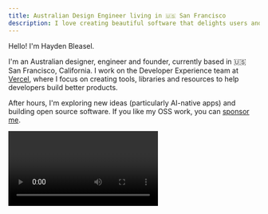 ```yaml
---
title: Australian Design Engineer living in 🇺🇸 San Francisco
description: I love creating beautiful software that delights users and reimagines the way we interact with technology.
---
```


Hello! I'm Hayden Bleasel.

I'm an Australian designer, engineer and founder, currently based in 🇺🇸 San Francisco, California. I work on the Developer Experience team at [Vercel](https://vercel.com), where I focus on creating tools, libraries and resources to help developers build better products.

After hours, I'm exploring new ideas (particularly AI-native apps) and building open source software. If you like my OSS work, you can [sponsor me](https://github.com/sponsors/haydenbleasel).

<Video url="https://www.youtube.com/watch?v=BpjuKP-qXkQ" />

**^ note: replace with nextdev.fm video**

When I'm not coding, I love to explore new places and capture the beauty of nature and urban landscapes. I currently have a DJI Mavic 3 Pro which sports a Hasselblad triple-camera system capable of recording 4K video at 60FPS.

I publish my individual clips on [Instagram](https://www.instagram.com/hayden.bleasel/) and my full-length videos on [YouTube](https://www.youtube.com/playlist?list=PLw95VUVc_2gh5oGx-jj9PnatiMKtQBiV2). Here's my latest full-length video, venturing into the frozen frontier of Alaska.

<Video url="https://www.youtube.com/watch?v=BpjuKP-qXkQ" />

I maintain a small mailing list where I share infrequent updates on my projects and what's new. Join 2000+ readers if you're interested!

<MailingList />